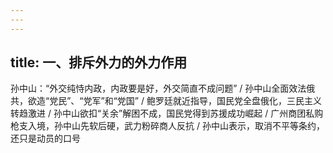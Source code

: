 ```yaml
---
---
---
```

title: 一、排斥外力的外力作用
---




孙中山：“外交纯恃内政，内政要是好，外交简直不成问题” / 孙中山全面效法俄共，欲造“党民”、“党军”和“党国” / 鲍罗廷就近指导，国民党全盘俄化，三民主义转趋激进 / 孙中山欲扣“关余”解困不成，国民党得到苏援成功崛起 / 广州商团私购枪支入境，孙中山先软后硬，武力粉碎商人反抗 / 孙中山表示，取消不平等条约，还只是动员的口号